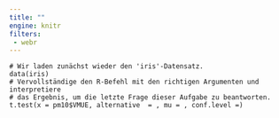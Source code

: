 ```yaml
---
title: ""
engine: knitr
filters:
 - webr
---
```



```webr-r
# Wir laden zunächst wieder den 'iris'-Datensatz.
data(iris)
# Vervollständige den R-Befehl mit den richtigen Argumenten und interpretiere
# das Ergebnis, um die letzte Frage dieser Aufgabe zu beantworten.
t.test(x = pm10$VMUE, alternative  = , mu = , conf.level =)


```


